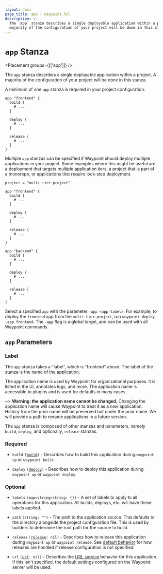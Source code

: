 ```yaml
---
layout: docs
page_title: app - waypoint.hcl
description: >-
  The `app` stanza describes a single deployable application within a project. A
  majority of the configuration of your project will be done in this stanza.
---
```


# `app` Stanza

<Placement groups={[['app']]} />

The `app` stanza describes a single deployable application within a project.
A majority of the configuration of your project will be done in this stanza.

A minimum of one `app` stanza is required in your project configuration.

```hcl
app "frontend" {
  build {
    # ...
  }

  deploy {
    # ...
  }

  release {
    # ...
  }
}
```

Multiple `app` stanzas can be specified if Waypoint should deploy multiple
applications in your project. Some examples where this might be useful are
a deployment that targets multiple application tiers, a project that is part of a monorepo, or applications that require lock-step deployment.

```hcl
project = "multi-tier-project"

app "frontend" {
  build {
    # ...
  }

  deploy {
    # ...
  }

  release {
    # ...
  }
}

app "backend" {
  build {
    # ...
  }

  deploy {
    # ...
  }

  release {
    # ...
  }
}
```

Select a specified `app` with the parameter `-app <app-label>`. For example,
to deploy the `frontend` app from the `multi-tier-project`, run
`waypoint deploy -app frontend`.
The `-app` flag is a global target, and can be used with all Waypoint
commands.

## `app` Parameters

### Label

The `app` stanza takes a "label", which is "frontend" above. The label of the
stanza is the name of the application.

The application name is used by Waypoint for organizational purposes.
It is listed in the UI, annotates logs, and more. The application name is
accessible to plugins and is used for defaults in many cases.

~> **Warning: the application name cannot be changed.** Changing the
application name will cause Waypoint to treat it as a _new_ application.
History from the prior name will be preserved but under the prior name.
We will provide a path to rename applications in a future version.

The `app` stanza is composed of other stanzas and parameters, namely `build`,
`deploy`, and optionally, `release` stanzas.

### Required

- `build` <code>([build][build])</code> - Describes how to build this
  application during `waypoint up` or `waypoint build`.

- `deploy` <code>([deploy][deploy])</code> - Describes how to deploy
  this application during `waypoint up` or `waypoint deploy`.

### Optional

- `labels` `(map<string>string: {})` - A set of labels to apply to all
  operations for this application. All builds, deploys, etc. will have these
  labels applied.

- `path` `(string: "")` - The path to the application source. This defaults
  to the directory alongside the project configuration file. This is used by
  builders to determine the root path for the source to build.

- `release` <code>([release][release]: nil)</code> - Describes how to release
  this application during `waypoint up` or `waypoint release`. See
  [default behavior](/docs/lifecycle/release#default-behavior) for how
  releases are handled if release configuration is not specified.

- `url` <code>([url][url]: nil)</code> - Describes the [URL service](/docs/url)
  behavior for this application. If this isn't specified, the default settings
  configured on the Waypoint server will be used.

[build]: /docs/waypoint-hcl/build "Build Stanza"

[deploy]: /docs/waypoint-hcl/deploy "Deploy Stanza"

[release]: /docs/waypoint-hcl/release "Release Stanza"

[url]: /docs/waypoint-hcl/url "url Stanza"
